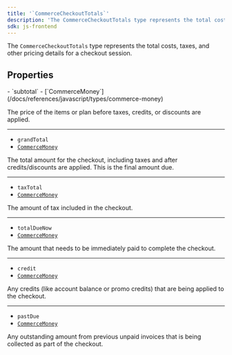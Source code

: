 ```yaml
---
title: '`CommerceCheckoutTotals`'
description: 'The CommerceCheckoutTotals type represents the total costs, taxes, and other pricing details for a checkout session.'
sdk: js-frontend
---
```


The `CommerceCheckoutTotals` type represents the total costs, taxes, and other pricing details for a checkout session.

## Properties

<Properties>
  - `subtotal`
  - [`CommerceMoney`](/docs/references/javascript/types/commerce-money)

  The price of the items or plan before taxes, credits, or discounts are applied.

  ---

  - `grandTotal`
  - [`CommerceMoney`](/docs/references/javascript/types/commerce-money)

  The total amount for the checkout, including taxes and after credits/discounts are applied. This is the final amount due.

  ---

  - `taxTotal`
  - [`CommerceMoney`](/docs/references/javascript/types/commerce-money)

  The amount of tax included in the checkout.

  ---

  - `totalDueNow`
  - [`CommerceMoney`](/docs/references/javascript/types/commerce-money)

  The amount that needs to be immediately paid to complete the checkout.

  ---

  - `credit`
  - [`CommerceMoney`](/docs/references/javascript/types/commerce-money)

  Any credits (like account balance or promo credits) that are being applied to the checkout.

  ---

  - `pastDue`
  - [`CommerceMoney`](/docs/references/javascript/types/commerce-money)

  Any outstanding amount from previous unpaid invoices that is being collected as part of the checkout.
</Properties>
